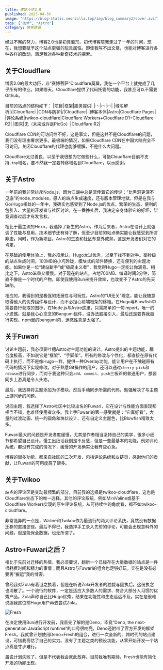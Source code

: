 ```yaml
---
title: 建站小结2.0
published: 2025-04-30
image: "https://blog-static.xeonzilla.top/img/blog_summary2/cover.avif"
tags: ["技术", "Astro"]
category: 博客建设
---
```

经过不懈的努力，博客2.0也是初具雏形。初代博客陪我走过了一年的时间，现在，我想要赋予这个站点更强的玩具属性。即使我写不出文章，也能对博客进行各种各样的改动，满足我对各种新奇技术的探索。

## 关于Cloudflare

博客2.0的最大功臣，非“赛博菩萨”Cloudflare莫属，我在一个平台上就完成了几乎所有的作业。如果哪天，Cloudflare提供了代码托管的功能，我甚至可以不需要Github。

目前的站点的结构如下：
|项目|框架|服务提供|
|:-:|:-:|:-:|
|域名解析|/|Cloudflare|
|CDN与防护|/|Cloudflare|
|博客本体|Astro|Cloudflare Pages|
|评论系统|twikoo-cloudflare|Cloudflare Workers+Cloudflare D1+Cloudflare R2|
|图床|无（未来或许是PicGo）|Cloudflare R2|

Cloudflare CDN的可访问性不好，这是事实，但是这并不是Cloudflare的问题，我们没有理由奢求更多。最极端的情况，如果Cloudflare CDN在中国大陆完全不可访问，关闭Cloudflare的代理也能够缓解，不是什么大问题。

Cloudflare太过善良，以至于我很想为它做些什么，可惜Cloudflare目前不支持`.top`域名，要不然我一定要转移域名到Cloudflare，以示感谢。

## 关于Astro
一年前的我非常排斥Node.js，因为江湖中总是流传着它的传说：“比黑洞更深不见底”的node_modules，感人的站点生成速度，还有版本管理地狱。但是在我与Go/Hugo相处的一年中，我确实也感受到了Node.js的优点，繁荣的生态、便利的包引入、大量的开发者与社区讨论。在一番挣扎后，我决定亲身体验它的好坏，毕竟调查过后才有发言权。

相比于最主流的Hexo，我选择了新生的Astro。作为后来者，Astro在设计上就强调了性能与易用，技术细节还有待了解，但至少目前的站点确实能让我感受到所言非虚。同时，作为新项目，Astro的生态和社区却意外成熟，这是开发者们对它的肯定。

在基础的使用体验上，我必须承认，Hugo太过优秀，以至于找不到对手。毫秒级的站点生成时间，100MB的小巧玲珑，模块式的部件替换，还有便利的主题功能。如果你是一位“建站新手”或“极简主义者”，我觉得Hugo一定能让你满意。相比之下，Astro笨重又缓慢。对于现在的站点，占地700MB、编译时间3分钟，简直不像是一个时代的产物。即使我使用Bun来提升效率，也改变不了Astro的先天缺陷。

相应的，我得到的是极强的拓展性与可玩性。Astro的“UI无关”理念，能让我随意取得他人的优秀组件与设计，而不必担心前端框架的移植。在Hugo与Blowfish中需要自行获取的图标，在Node.js与Astro这里，只需简单的一句import。唯一的小遗憾，就是我心心念念的Bangumi组件，没办法直接引入，最后还是要靠我自行实现。npm里的bangumi包，迷惑性真是太强了。

## 关于Fuwari
讨论主题前，我必须要吐槽Astro对主题功能的设计。Astro提出的主题功能，耦合度极高，不如说它是“框架”、“手脚架”。所有的修改与个性化，都直接在原有代码上执行，而不是像Hugo一样，提供一种Overlay功能，能让用户在不触碰原有代码的情况下实现修改。对于熟悉Git操作的用户，还可以通过`cherry-pick`和`rebase`进行同步，而对于我这种只会`add`、`commit`、`push`三板斧的普通用户，想要同步上游真是令人头疼。

最后，我选择将主题添加为子模块，然后手动同步所需的代码，勉强解决了与主题上游同步的问题。

说回主题，我选择了Astro社区中比较出名的Fuwari，它在设计与性能方面表现都相当不错，也难怪使用者众多。我上手Fuwari的第一感受就是：“它真好看”，大量的过渡动画、统一的圆角和块状设计、还有自定义主题色，比Blowfish精致太多。

Fuwari最大的问题是开发进度缓慢，尤其是作者相当坚持自己的美学，很多小细节都希望自己设计。慢工出细活我倒是不反感，但是一些最基本的功能，例如评论系统，都没有完成的情况下，缓慢的开发确实让我有些心急。

博客的很多功能，都来自社区的二次开发，包括评论系统和友链页，感谢他们的贡献，让Fuwari的可用度高了很多。

## 关于Twikoo
站点的评论区是变动最频繁的部分，目前我的选择是twikoo-cloudflare，这也是Cloudflare生态下的唯一选择。其他的评论系统，例如MiniValine或基于Cloudflare Workers实现的原生评论系统，从可持续性的角度看，都不如twikoo-cloudflare。

非常诡异的一点是，Waline和Twikoo作为最流行的两大评论系统，竟然没有数据迁移的直接途径。最后不得已，我选择手工录入先前的评论，可能会出现意料外的问题，但是能保全数据，也无所谓了。

## Astro+Fuwari之后？
相比于先前对迁移的热情，我必须要说，翻新一个已经存在大量数据的站点是一件很耗费时间和精力的事情；而且Astro与Fuwari的组合也足够好玩，实在是没有必要再“搬运”我的博客。

曾经我对Zola有着谜之执着，但是在听说Zola开发者的独裁与固执后，这份执念也消散了。一个流行的软件，一定是适应大多数人的需求、符合大部分人习惯的优秀产品，Zola声称自己比Hugo优秀，结果在功能性和生态远远不及，实在是很难说服我这位前Hugo用户再去尝试Zola。

![Fresh](https://blog-static.xeonzilla.top/img/blog_summary2/01.avif "Fresh")

在决定使用Bun进行开发前，我首先了解的是Deno，毕竟“Deno, the next-generation JavaScript runtime”的口号很响亮，Deno还附带了官方开发的框架Fresh。我就曾计划使用Deno+Fresh的组合，进行一次全新的、跨时代的站点建设，可惜我高估了自己的实力。没有了主题之类的预设功能，从零开始开发一个站点真是寸步难行。

虽说计划失败了，但是不代表我会就此放弃，目前我唯有期待，Fresh也能有简化开发的功能出现。